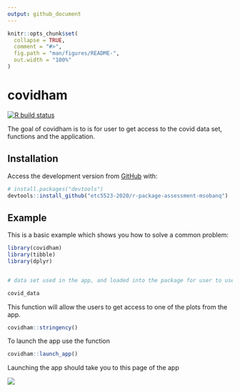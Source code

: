 ```yaml
---
output: github_document
---
```


<!-- README.md is generated from README.Rmd. Please edit that file -->

```r
knitr::opts_chunk$set(
  collapse = TRUE,
  comment = "#>",
  fig.path = "man/figures/README-",
  out.width = "100%"
)
```

# covidham

<!-- badges: start -->
[![R build status](https://github.com/etc5523-2020/r-package-assessment-msobanq/workflows/R-CMD-check/badge.svg)](https://github.com/etc5523-2020/r-package-assessment-msobanq/actions)
<!-- badges: end -->

The goal of covidham is to is for user to get access to the covid data set, functions and the application.

## Installation

<!-- You can install the released version of covidham from [CRAN](https://CRAN.R-project.org) with: -->

<!-- ``` r -->
<!-- install.packages("covidham") -->
<!-- ``` -->
Access the development version from [GitHub](https://github.com/etc5523-2020/r-package-assessment-msobanq) with:

``` r
# install.packages("devtools")
devtools::install_github("etc5523-2020/r-package-assessment-msobanq")
```
## Example

This is a basic example which shows you how to solve a common problem:

```r
library(covidham)
library(tibble)
library(dplyr)


# data set used in the app, and loaded into the package for user to use

covid_data 
```

This function will allow the users to get access to one of the plots from the app.

```r
covidham::stringency()
```

To launch the app use the function 

```r
covidham::launch_app()
```

Launching the app should take you to this page of the app


![](man/image/page.PNG)



